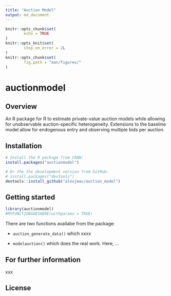 ```yaml
---
title: "Auction Model"
output: md_document
---
```


<!-- README.md is generated from README.Rmd. Please edit that file -->

```r
knitr::opts_chunk$set(
        echo = TRUE
)
knitr::opts_knit$set(
        stop_on_error = 2L
)
knitr::opts_chunk$set(
        fig.path = "man/figures/"
)
```

# auctionmodel

## Overview 

An R package for R to estimate private-value auction models while allowing for unobservable
auction-specific heterogeneity. Extensions to the baseline model allow for endogenous 
entry and observing multiple bids per auction.


## Installation

```r
# Install the R package from CRAN:
install.packages("auctionmodel")

# Or the the development version from GitHub:
# install.packages("devtools")
devtools::install_github("alexjmac/auction_model")
```


## Getting started

```r
library(auctionmodel)
#MYFUNCTIONGOESHERE(withparams = TRUE)
```

There are two functions availabe from the package:

* `auction_generate_data()` which xxxx

* `modelauction()` which does the real work. Here, ...

## For further information

xxx

## License

